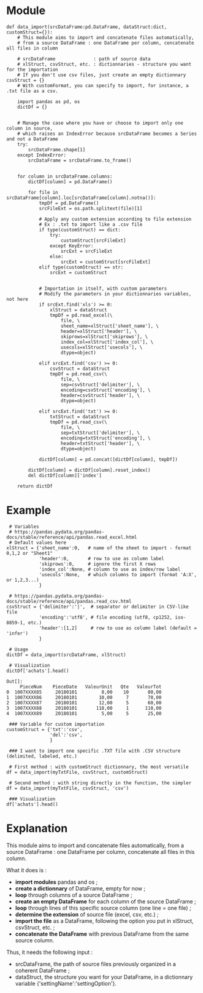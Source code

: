 = Module =
<source lang="python3">
def data_import(srcDataFrame:pd.DataFrame, dataStruct:dict, customStruct={}):
    # This module aims to import and concatenate files automatically,
    # from a source DataFrame : one DataFrame per column, concatenate all files in column
    
    # srcDataFrame              : path of source data
    # xlStruct, csvStruct, etc. : dictionnaries - structure you want for the importation
    # If you don't use csv files, just create an empty dictionnary csvStruct = {}
    # With customFormat, you can specify to import, for instance, a .txt file as a csv.
        
    import pandas as pd, os
    dictDf = {}
    
    
    # Manage the case where you have or choose to import only one column in source,
    # which raises an IndexError because srcDataFrame becomes a Series and not a DataFrame
    try:
        srcDataFrame.shape[1]
    except IndexError:
        srcDataFrame = srcDataFrame.to_frame()
    
    
    for column in srcDataFrame.columns:
        dictDf[column] = pd.DataFrame()
    
        for file in srcDataFrame[column].loc[srcDataFrame[column].notna()]:
            tmpDf = pd.DataFrame()
            srcFileExt = os.path.splitext(file)[1]
            
            # Apply any custom extension according to file extension
            # Ex : .txt to import like a .csv file
            if type(customStruct) == dict:
                try:
                    customStruct[srcFileExt]
                except KeyError:
                    srcExt = srcFileExt
                else:
                    srcExt = customStruct[srcFileExt]
            elif type(customStruct) == str:
                srcExt = customStruct
            
            
            # Importation in itself, with custom parameters
            # Modify the parameters in your dictionnaries variables, not here
            if srcExt.find('xls') >= 0:
                xlStruct = dataStruct
                tmpDf = pd.read_excel(\
                    file, \
                    sheet_name=xlStruct['sheet_name'], \
                    header=xlStruct['header'], \
                    skiprows=xlStruct['skiprows'], \
                    index_col=xlStruct['index_col'], \
                    usecols=xlStruct['usecols'], \
                    dtype=object)    
            
            elif srcExt.find('csv') >= 0:
                csvStruct = dataStruct
                tmpDf = pd.read_csv(\
                    file, \
                    sep=csvStruct['delimiter'], \
                    encoding=csvStruct['encoding'], \
                    header=csvStruct['header'], \
                    dtype=object)       

            elif srcExt.find('txt') >= 0:
                txtStruct = dataStruct
                tmpDf = pd.read_csv(\
                    file, \
                    sep=txtStruct['delimiter'], \
                    encoding=txtStruct['encoding'], \
                    header=txtStruct['header'], \
                    dtype=object)    

            dictDf[column] = pd.concat([dictDf[column], tmpDf])
        
        dictDf[column] = dictDf[column].reset_index()
        del dictDf[column]['index']
        
    return dictDf
</source>

= Example =

<source lang="python3">
 # Variables
 # https://pandas.pydata.org/pandas-docs/stable/reference/api/pandas.read_excel.html
 # Default values here
xlStruct = {'sheet_name':0,   # name of the sheet to import - format 0,1,2 or "Sheet1"
            'header':0,       # row to use as column label
            'skiprows':0,     # ignore the first X rows
            'index_col':None, # column to use as index/row label
            'usecols':None,   # which columns to import (format 'A:X', or 1,2,3...)
            }

 # https://pandas.pydata.org/pandas-docs/stable/reference/api/pandas.read_csv.html
csvStruct = {'delimiter':'|',  # separator or delimiter in CSV-like file
            'encoding':'utf8', # file encoding (utf8, cp1252, iso-8859-1, etc.)
            'header':[1,2]     # row to use as column label (default = 'infer')
            }

 # Usage
dictDf = data_import(srcDataFrame, xlStruct)

 # Visualization
dictDf['achats'].head()
</source>

<source>
Out[]:
     PieceNum    PieceDate   ValeurUnit   Qte   ValeurTot
0  1007XXXX85     20180101         8,00    10       80,00
1  1007XXXX86     20180101        10,00     7       70,00
2  1007XXXX87     20180101        12,00     5       60,00
3  1007XXXX88     20180101       118,00     1      118,00
4  1007XXXX89     20180101         5,00     5       25,00
</source>

<source lang="python3">
 ### Variable for custom importation
customStruct = {'txt':'csv',
                'del':'csv',
                }

 ### I want to import one specific .TXT file with .CSV structure (delimited, labeled, etc.)
 
 # First method : with customStruct dictionnary, the most versatile
df = data_import(myTxtFile, csvStruct, customStruct)

 # Second method : with string directly in the function, the simpler
df = data_import(myTxtFile, csvStruct, 'csv')

 ### Visualization
df['achats'].head()
</source>

= Explanation =

This module aims to import and concatenate files automatically, from a source DataFrame : one DataFrame per column, concatenate all files in this column.

What it does is :
* '''import modules''' pandas and os ;
* '''create a dictionnary''' of DataFrame, empty for now ;
* '''loop''' through columns of a source DataFrame ;
* '''create an empty DataFrame''' for each column of the source DataFrame ;
* '''loop''' through lines of this specific source column (one line = one file) ;
* '''determine the extension''' of source file (excel, csv, etc.) ;
* '''import the file''' as a DataFrame, following the option you put in xlStruct, csvStruct, etc. ;
* '''concatenate the DataFrame''' with previous DataFrame from the same source column.


Thus, it needs the following input :
* srcDataFrame, the path of source files previously organized in a coherent DataFrame ;
* dataStruct, the structure you want for your DataFrame, in a dictionnary variable {'settingName':'settingOption'}.
